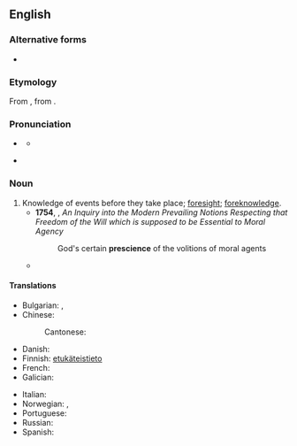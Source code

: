 ==English==

===Alternative forms===
* {{l|en|præscience}} {{qualifier|archaic}}

===Etymology===
From {{der|en|fr|prescience|}}, from {{der|en|la|praescientia|}}.

===Pronunciation===
* {{a|RP}} {{IPA|en|/ˈpɹɛsɪ.əns/}}
** {{audio|en|LL-Q1860 (eng)-Vealhurl-prescience.wav|Audio (UK)}}
* {{a|US}} {{IPA|en|/ˈpɹɛʃɨns/}}

===Noun===
{{en-noun|-|s}}

# Knowledge of events before they take place; [[foresight]]; [[foreknowledge]].
#* '''1754''', {{w|Jonathan Edwards (theologian)|Jonathan Edwards}}, ''An Inquiry into the Modern Prevailing Notions Respecting that Freedom of the Will which is supposed to be Essential to Moral Agency''
#*: God's certain '''prescience''' of the volitions of moral agents
#* {{quote-journal|en|date=2020 September 23|author=Paul Bigland|title=The tragic tale of the Tay Bridge disaster|journal=Rail|page=83|text=With '''prescience''', the Barlows designed them to withstand a third more weight than they would be expected to bear in normal conditions - future proofing the bridge for the weight of trains we see using it today.}}

====Translations====
{{trans-top|Knowledge of events before they take place; foresight; foreknowledge}}
* Bulgarian: {{t+|bg|предвиждане|n}}, {{t+|bg|далновидност|f}}
* Chinese:
*: Cantonese: {{t|yue|先見之明|tr=zin1 gin3 zi1 ming4}}
* Danish: {{t|da|klarsyn|n}}
* Finnish: [[etukäteinen|etukäteis]][[tieto]]
* French: {{t+|fr|prescience}}
* Galician: {{t|gl|presciencia|f}}
{{trans-mid}}
* Italian: {{t|it|preveggenza|f}}
* Norwegian: {{t|no|klarsyn|n}}, {{t|no|framsyn}}
* Portuguese: {{t+|pt|presciência|f}}
* Russian: {{t+|ru|предви́дение|n}}
* Spanish: {{t+|es|presciencia|f}}
{{trans-bottom}}